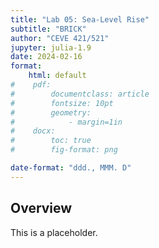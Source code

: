 ```yaml
---
title: "Lab 05: Sea-Level Rise"
subtitle: "BRICK"
author: "CEVE 421/521"
jupyter: julia-1.9
date: 2024-02-16
format: 
    html: default
#    pdf:
#        documentclass: article
#        fontsize: 10pt
#        geometry:
#            - margin=1in  
#    docx: 
#        toc: true
#        fig-format: png

date-format: "ddd., MMM. D"
---
```


## Overview

This is a placeholder.